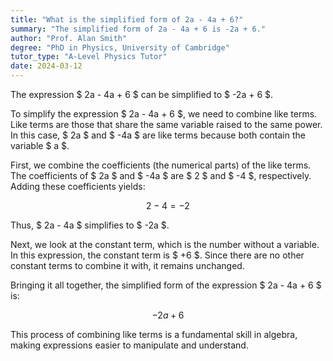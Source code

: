 ```yaml
---
title: "What is the simplified form of 2a - 4a + 6?"
summary: "The simplified form of 2a - 4a + 6 is -2a + 6."
author: "Prof. Alan Smith"
degree: "PhD in Physics, University of Cambridge"
tutor_type: "A-Level Physics Tutor"
date: 2024-03-12
---
```


The expression $ 2a - 4a + 6 $ can be simplified to $ -2a + 6 $.

To simplify the expression $ 2a - 4a + 6 $, we need to combine like terms. Like terms are those that share the same variable raised to the same power. In this case, $ 2a $ and $ -4a $ are like terms because both contain the variable $ a $.

First, we combine the coefficients (the numerical parts) of the like terms. The coefficients of $ 2a $ and $ -4a $ are $ 2 $ and $ -4 $, respectively. Adding these coefficients yields:

$$
2 - 4 = -2
$$

Thus, $ 2a - 4a $ simplifies to $ -2a $.

Next, we look at the constant term, which is the number without a variable. In this expression, the constant term is $ +6 $. Since there are no other constant terms to combine it with, it remains unchanged.

Bringing it all together, the simplified form of the expression $ 2a - 4a + 6 $ is:

$$
-2a + 6
$$

This process of combining like terms is a fundamental skill in algebra, making expressions easier to manipulate and understand.
    